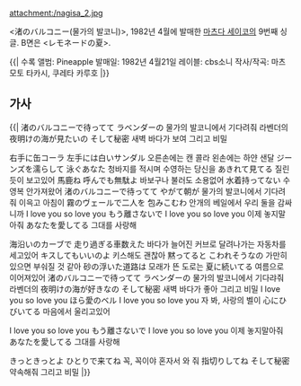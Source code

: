 attachment:/nagisa_2.jpg

<渚のバルコニー(물가의 발코니)>, 1982년 4월에 발매한 [[마츠다 세이코]]의 9번째 싱글.
B면은 <レモネードの夏>.

{{|
수록 앨범: Pineapple
발매일: 1982년 4월21일
레이블: cbs소니
작사/작곡: 마츠모토 타카시, 쿠레타 카루호
|}}

== 가사 ==
{{{#!html
<iframe width="420" height="315" src="//www.youtube.com/embed/9F9LMjmGEMU" frameborder="0" allowfullscreen></iframe>
}}}


{{|
渚のバルコニーで待ってて ラベンダーの
물가의 발코니에서 기다려줘 라벤더의
夜明けの海が見たいの そして秘密
새벽 바다가 보여 그리고 비밀

右手に缶コーラ 左手には白いサンダル
오른손에는 캔 콜라 왼손에는 하얀 샌달
ジーンズを濡らして 泳ぐあなた
청바지를 적시며 수영하는 당신을
あきれて見てる
질린 듯이 보고있어
馬鹿ね 呼んでも無駄よ
바보구나 불러도 소용없어
水着持ってない
수영복 안가져왔어
渚のバルコニーで待ってて やがて朝が
물가의 발코니에서 기다려줘 이윽고 아침이
霧のヴェールで二人を 包みこむわ
안개의 베일에서 우리 둘을 감싸니까
I love you so love you もう離さないで
I love you so love you 이제 놓지말아줘
あなたを愛してる
그대를 사랑해

海沿いのカーブで 走り過ぎる車数えた
바다가 늘어진 커브로 달려나가는 자동차를 세고있어
キスしてもいいのよ
키스해도 괜찮아
黙ってると こわれそうなの
가만히 있으면 부숴질 것 같아
砂の浮いた道路は
모래가 뜬 도로는
夏に続いてる
여름으로 이어져있어
渚のバルコニーで待ってて ラベンダーの
물가의 발코니에서 기다랴줘 라벤더의
夜明けの海が好きなの そして秘密
새벽 바다가 좋아 그리고 비밀
I love you so love you ほら愛のベル
I love you so love you 자 봐, 사랑의 벨이
心にひびいてる
마음에서 울리고있어

I love you so love you もう離さないで
I love you so love you 이제 놓지말아줘
あなたを愛してる
그대를 사랑해

きっときっとよ ひとりで来てね
꼭, 꼭이야 혼자서 와 줘
指切りしてね そして秘密
약속해줘 그리고 비밀
|}}
